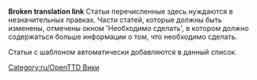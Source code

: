 '''Broken translation link'''{{en/-}}
Статьи перечисленные здесь нуждаются в незначительных правках. Части статей, которые должны быть изменены, отмечены окном 'Необходимо сделать', в котором должно содержаться больше информации о том, что необходимо сделать.

Статьи с шаблоном {{en/S|Необходимо сделать/Ru}} автоматически добавляются в данный список.

[[Category:ru/OpenTTD Вики]]
